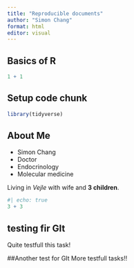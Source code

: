```yaml
---
title: "Reproducible documents"
author: "Simon Chang"
format: html
editor: visual
---
```


## Basics of R

```r
1 + 1
```

## Setup code chunk

```r
library(tidyverse)
```

## About Me

-   Simon Chang
-   Doctor
-   Endocrinology
-   Molecular medicine

Living in *Vejle* with wife and **3 children**.

```r
#| echo: true
3 + 3
```

## testing fir GIt
Quite testfull this task!

##Another test for GIt
More testfull tasks!!
